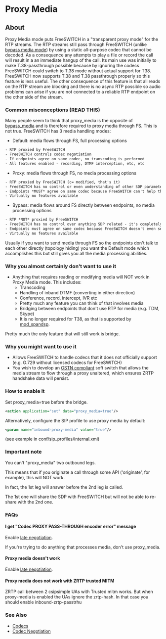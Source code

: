 
# Proxy Media 

 

## About

Proxy Media mode puts FreeSWITCH in a "transparent proxy mode" for the RTP streams. The RTP streams still pass through FreeSWITCH (unlike [bypass media mode](../Codecs-and-Media/Bypass-Media-Overview/index.mdx#faq)) by using a static all-purpose codec that cannot be decoded. As a consequence any attempts to play a file or record the call will result in a an immediate hangup of the call. Its main use was initially to make T.38-passthrough possible because by ignoring the codecs FreeSWITCH could switch to T.38 mode without actual support for T38\. FreeSWITCH now supports T.38 and T.38 passthrough properly so this feature is less useful. The other consequence of this feature is that all reads on the RTP stream are blocking and there is no async RTP possible so audio problems can arise if you are not connected to a reliable RTP endpoint on the other side of the stream.

### Common misconceptions (READ THIS)

Many people seem to think that proxy\_media is the opposite of [bypass\_media](../Codecs-and-Media/Bypass-Media-Overview/index.mdx#faq) and is therefore required to proxy media through FS. This is not true. FreeSWITCH has 3 media handling modes:

* Default: media flows through FS, full processing options

```xml
- RTP proxied by FreeSWITCH
- FreeSWITCH controls codec negotiation
- If endpoints agree on same codec, no transcoding is performed
- All features enabled - recording, DTMF interception, etc, etc
```

 * Proxy: media flows through FS, no media processing options

```xml
- RTP proxied by FreeSWITCH (c= modified, that's it)
- FreeSWITCH has no control or even understanding of other SDP parameters (pass through)
- Endpoints *MUST* agree on same codec because FreeSWITCH can't help them
- Virtually no features available
```

* Bypass: media flows around FS directly between endpoints, no media processing options

```xml
- RTP *NOT* proxied by FreeSWITCH
- FreeSWITCH has no control over anything SDP related - it's completely pass through from one leg to next (including c=)
- Endpoints must agree on same codec because FreeSWITCH doesn't even see the media or SDP
- Virtually no features available
```

Usually if you want to send media through FS so the endpoints don't talk to each other directly (topology hiding) you want the Default mode which accomplishes this but still gives you all the media processing abilities.

### Why you almost certainly don't want to use it

* Anything that requires reading or modifying media will NOT work in Proxy Media mode. This includes:  
   * Transcoding  
   * Handling of inband DTMF (converting in either direction)  
   * Conference, record, intercept, IVR etc  
   * Pretty much any feature you can think of that involves media  
   * Bridging between endpoints that don't use RTP for media (e.g. TDM, Skype)  
   * It is no longer required for T38, as that is supported by [mod\_spandsp](../Modules/mod_spandsp_6587021.mdx).

Pretty much the only feature that will still work is bridge.

### Why you might want to use it

* Allows FreeSWITCH to handle codecs that it does not officially support (e.g. G.729 without licensed codecs for FreeSWITCH)
* You wish to develop an [OSTN compliant](https://guardianproject.info/wiki/OSTN%5FCompliance%5FSpecification) soft switch that allows the media stream to flow through a proxy unaltered, which ensures ZRTP handshake data will persist.

### How to enable it

Set proxy\_media=true before the bridge.

```xml
<action application="set" data="proxy_media=true"/>
```

Alternatively, configure the SIP profile to use proxy media by default:

```xml
<param name="inbound-proxy-media" value="true"/>
```

(see example in conf/sip\_profiles/internal.xml)

### Important note

You can't "proxy\_media" two outbound legs.

This means that if you originate a call through some API ('originate', for example), this will NOT work.

In fact, the 1st leg will answer before the 2nd leg is called.

The 1st one will share the SDP with FreeSWITCH but will not be able to re-share with the 2nd one.

### FAQs

#### I get "Codec PROXY PASS-THROUGH encoder error" message

Enable [late negotiation](../Codecs-and-Media/Codec-Negotiation_2883752.mdx#late-negotiation-requires-param).

If you're trying to do anything that processes media, don't use proxy\_media.

#### Proxy media doesn't work

Enable [late negotiation](../Codecs-and-Media/Codec-Negotiation_2883752.mdx#late-negotiation-requires-param).

#### Proxy media does not work with ZRTP trusted MITM

ZRTP call between 2 csipsimple UAs with Trusted mitm works. But when proxy-media is enabled the UAs ignore the zrtp-hash. In that case you should enable inbound-zrtp-passtrhu

### See Also

* [Codecs](../Codecs-and-Media/index.mdx#about)
* [Codec Negotiation](../Codecs-and-Media/Codec-Negotiation_2883752.mdx#about)


